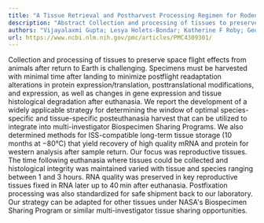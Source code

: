 ```yaml
---
title: "A Tissue Retrieval and Postharvest Processing Regimen for Rodent Reproductive Tissues Compatible with Long-Term Storage on the International Space Station and Postflight Biospecimen Sharing Program"
description: "Abstract Collection and processing of tissues to preserve space flight effects from animals after return to Earth is challenging. Specimens must be harvested with minimal time after landing to minimiz..."
authors: "Vijayalaxmi Gupta; Lesya Holets-Bondar; Katherine F Roby; George Enders; Joseph S Tash"
url: https://www.ncbi.nlm.nih.gov/pmc/articles/PMC4309301/
---
```


Collection and processing of tissues to preserve space flight effects from animals after return to Earth is challenging. Specimens must be harvested with minimal time after landing to minimize postflight readaptation alterations in protein expression/translation, posttranslational modifications, and expression, as well as changes in gene expression and tissue histological degradation after euthanasia. We report the development of a widely applicable strategy for determining the window of optimal species-specific and tissue-specific posteuthanasia harvest that can be utilized to integrate into multi-investigator Biospecimen Sharing Programs. We also determined methods for ISS-compatible long-term tissue storage (10 months at −80°C) that yield recovery of high quality mRNA and protein for western analysis after sample return. Our focus was reproductive tissues. The time following euthanasia where tissues could be collected and histological integrity was maintained varied with tissue and species ranging between 1 and 3 hours. RNA quality was preserved in key reproductive tissues fixed in RNA later up to 40 min after euthanasia. Postfixation processing was also standardized for safe shipment back to our laboratory. Our strategy can be adapted for other tissues under NASA's Biospecimen Sharing Program or similar multi-investigator tissue sharing opportunities.
